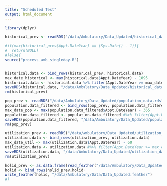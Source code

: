 ---
title: "Scheduled Test"
output: html_document
---


```{r cars}
library(dplyr)

historical_prev <- readRDS("/data/Ambulatory/Data_Updated/historical_data.rds")

#if(max(historical_prev$Appt.DateYear) == (Sys.Date() - 1)){
#  return(NULL)
#}else{
source("process_amb_singleday.R")


historical.data <- bind_rows(historical_prev, historical.data)
max_date_historical <- max(historical.data$Appt.DateYear) - 1095
historical.data <- historical.data %>% filter(Appt.DateYear >= max_date_historical)
saveRDS(historical.data, "/data/Ambulatory/Data_Updated/historical_data.rds")
rm(historical_prev)

pop_prev <- readRDS("/data/Ambulatory/Data_Updated/population_data.rds")
population.data_filtered <- bind_rows(pop_prev, population.data_filtered)
max_date_pop <- max(population.data_filtered$Appt.DateYear) - 365
population.data_filtered <- population.data_filtered #%>% filter(Appt.DateYear >= max_date_pop)
saveRDS(population.data_filtered, "/data/Ambulatory/Data_Updated/population_data.rds")
rm(pop_prev)

utilization_prev <- readRDS("/data/Ambulatory/Data_Updated/utilization_data.rds")
utilization.data <- bind_rows(utilization_prev, utilization.data)
max_date_util <- max(utilization.data$Appt.DateYear) - 60
utilization.data <- utilization.data #%>% filter(Appt.DateYear >= max_date_util)
saveRDS(utilization.data, "/data/Ambulatory/Data_Updated/utilization_data.rds")
rm(utilization_prev)

holid_prev <- as.data.frame(read_feather("/data/Ambulatory/Data_Updated/holid.feather"))
holid <- bind_rows(holid_prev,holid)
write_feather(holid, "/data/Ambulatory/Data/Data_Updated.feather")
#}


```


